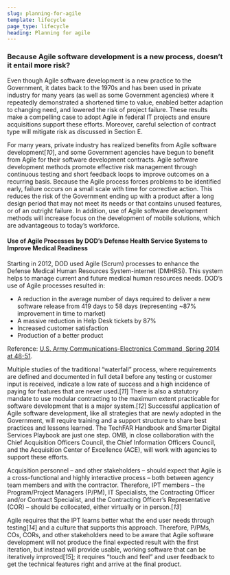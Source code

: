 ```yaml
---
slug: planning-for-agile
template: lifecycle
page_type: lifecycle
heading: Planning for agile
---
```


### Because Agile software development is a new process, doesn’t it entail more risk?

Even though Agile software development is a new practice to the Government, it dates back to the 1970s and has been used in private industry for many years (as well as some Government agencies) where it repeatedly demonstrated a shortened time to value, enabled better adaption to changing need, and lowered the risk of project failure. These results make a compelling case to adopt Agile in federal IT projects and ensure acquisitions support these efforts. Moreover, careful selection of contract type will mitigate risk as discussed in Section E.

For many years, private industry has realized benefits from Agile software development[*10*], and some Government agencies have begun to benefit from Agile for their software development contracts. Agile software development methods promote effective risk management through continuous testing and short feedback loops to improve outcomes on a recurring basis. Because the Agile process forces problems to be identified early, failure occurs on a small scale with time for corrective action. This reduces the risk of the Government ending up with a product after a long design period that may not meet its needs or that contains unused features, or of an outright failure. In addition, use of Agile software development methods will increase focus on the development of mobile solutions, which are advantageous to today’s workforce.

#### Use of Agile Processes by DOD’s Defense Health Service Systems to Improve Medical Readiness

Starting in 2012, DOD used Agile (Scrum) processes to enhance the Defense Medical Human Resources System-internet (DMHRSi). This system helps to manage current and future medical human resources needs. DOD’s use of Agile processes resulted in:

- A reduction in the average number of days required to deliver a new software release from 419 days to 58 days (representing ~87% improvement in time to market)
- A massive reduction in Help Desk tickets by 87%
- Increased customer satisfaction
- Production of a better product

Reference: <a href="http://www.cecom.army.mil/THE-LINK/2014/spring/#50" target="_blank" class="usa-external_link">U.S. Army Communications-Electronics Command, Spring 2014 at 48-51</a>.

Multiple studies of the traditional “waterfall” process, where requirements are defined and documented in full detail before any testing or customer input is received, indicate a low rate of success and a high incidence of paying for features that are never used.[*11*] There is also a statutory mandate to use modular contracting to the maximum extent practicable for software development that is a major system.[*12*] Successful application of Agile software development, like all strategies that are newly adopted in the Government, will require training and a support structure to share best practices and lessons learned. The TechFAR Handbook and Smarter Digital Services Playbook are just one step. OMB, in close collaboration with the Chief Acquisition Officers Council, the Chief Information Officers Council, and the Acquisition Center of Excellence (ACE), will work with agencies to support these efforts.

Acquisition personnel – and other stakeholders – should expect that Agile is a cross-functional and highly interactive process – both between agency team members and with the contractor. Therefore, IPT members – the Program/Project Managers (P/PM), IT Specialists, the Contracting Officer and/or Contract Specialist, and the Contracting Officer’s Representative (COR) – should be collocated, either virtually or in person.[*13*]

Agile requires that the IPT learns better what the end user needs through testing[*14*] and a culture that supports this approach. Therefore, P/PMs, COs, CORs, and other stakeholders need to be aware that Agile software development will not produce the final expected result with the first iteration, but instead will provide usable, working software that can be iteratively improved[*15*]; it requires “touch and feel” and user feedback to get the technical features right and arrive at the final product.
